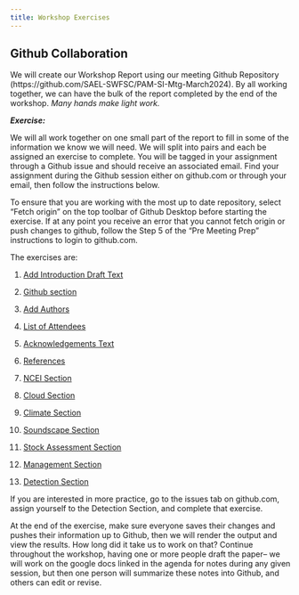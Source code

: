 ```yaml
---
title: Workshop Exercises
---
```


## Github Collaboration

We will create our Workshop Report using our meeting Github Repository (https://github.com/SAEL-SWFSC/PAM-SI-Mtg-March2024). By all working together, we can have the bulk of the report completed by the end of the workshop. *Many hands make light work.*

***Exercise:***

We will all work together on one small part of the report to fill in some of the information we know we will need. We will split into pairs and each be assigned an exercise to complete. You will be tagged in your assignment through a Github issue and should receive an associated email. Find your assignment during the Github session either on github.com or through your email, then follow the instructions below.

To ensure that you are working with the most up to date repository, select "Fetch origin" on the top toolbar of Github Desktop before starting the exercise. If at any point you receive an error that you cannot fetch origin or push changes to github, follow the Step 5 of the "Pre Meeting Prep" instructions to login to github.com.

The exercises are:

1.  [Add Introduction Draft Text](https://sael-swfsc.github.io/OpenScience/content/exercises/PAM-SI-Mtg-Exercises-IntroText.html)

2.  [Github section](https://sael-swfsc.github.io/OpenScience/content/exercises/PAM-SI-Mtg-Exercises-Github.html)

3.  [Add Authors](https://sael-swfsc.github.io/OpenScience/content/exercises/PAM-SI-Mtg-Exercises-Authors.html)

4.  [List of Attendees](https://sael-swfsc.github.io/OpenScience/content/exercises/PAM-SI-Mtg-Exercises-ListAttendees.html)

5.  [Acknowledgements Text](https://sael-swfsc.github.io/OpenScience/content/exercises/PAM-SI-Mtg-Exercises-Acknowledge.html)

6.  [References](https://sael-swfsc.github.io/OpenScience/content/exercises/PAM-SI-Mtg-Exercises-References.html)

7.  [NCEI Section](https://sael-swfsc.github.io/OpenScience/content/exercises/PAM-SI-Mtg-Exercises-NCEI.html)

8.  [Cloud Section](https://sael-swfsc.github.io/OpenScience/content/exercises/PAM-SI-Mtg-Exercises-Cloud.html)

9.  [Climate Section](https://sael-swfsc.github.io/OpenScience/content/exercises/PAM-SI-Mtg-Exercises-Climate.html)

10. [Soundscape Section](https://sael-swfsc.github.io/OpenScience/content/exercises/PAM-SI-Mtg-Exercises-Soundscape.html)

11. [Stock Assessment Section](https://sael-swfsc.github.io/OpenScience/content/exercises/PAM-SI-Mtg-Exercises-StockAssess.html)

12. [Management Section](https://sael-swfsc.github.io/OpenScience/content/exercises/PAM-SI-Mtg-Exercises-Management.html)

13. [Detection Section](https://sael-swfsc.github.io/OpenScience/content/exercises/PAM-SI-Mtg-Exercises-Detection.html)

If you are interested in more practice, go to the issues tab on github.com, assign yourself to the Detection Section, and complete that exercise.

At the end of the exercise, make sure everyone saves their changes and pushes their information up to Github, then we will render the output and view the results. How long did it take us to work on that? Continue throughout the workshop, having one or more people draft the paper-- we will work on the google docs linked in the agenda for notes during any given session, but then one person will summarize these notes into Github, and others can edit or revise.
